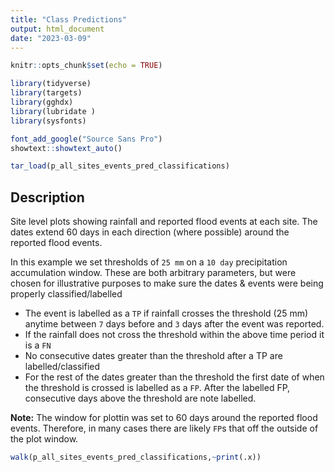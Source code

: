 ```yaml
---
title: "Class Predictions"
output: html_document
date: "2023-03-09"
---
```


```r
knitr::opts_chunk$set(echo = TRUE)
```



```r
library(tidyverse)
library(targets)
library(gghdx)
library(lubridate )
library(sysfonts)

font_add_google("Source Sans Pro")
showtext::showtext_auto()

tar_load(p_all_sites_events_pred_classifications)    
```

## Description

Site level plots showing rainfall and reported flood events at each site. The dates extend 60 days in each direction (where possible) around the reported flood events.

In this example we set thresholds of `25 mm` on a `10 day` precipitation accumulation window. These are both arbitrary parameters, but were chosen for illustrative purposes to make sure the dates & events were being properly classified/labelled

- The event is labelled as a `TP` if rainfall crosses the threshold (25 mm) anytime between `7` days before and `3` days after the event was reported. 
- If the rainfall does not cross the threshold within the above time period it is a `FN`
- No consecutive dates greater than the threshold after a TP are labelled/classified
- For the rest of the dates greater than the threshold the first date of when the threshold is crossed is labelled as a `FP`. After the labelled FP, consecutive days above the threshold are note labelled.

**Note:** The window for plottin was set to 60 days around the reported flood events. Therefore, in many cases there are likely `FP`s that off the outside of the plot window.
 

```r
walk(p_all_sites_events_pred_classifications,~print(.x))    
```

